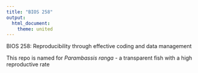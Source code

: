 ```yaml
---
title: "BIOS 258"
output:
  html_document:
    theme: united
---
```


BIOS 258: Reproducibility through effective coding and data management

This repo is named for *Parambassis ranga* - a transparent fish with a high reproductive rate


